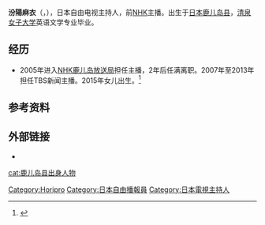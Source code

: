 {{艺人|type=主持人|
|出生日期={{bda|1982|8|7}}
|出生地={{JAP}}[[鹿儿岛县|鹿儿岛县]][[鹿儿岛市|鹿儿岛市]]
|母校={{lj|清泉女子大学}}
|活跃年代=2005年－
|经纪公司=[[Horipro|Horipro]]
|website={{URL|https://www.horipro.co.jp/kawaminamimai/}}
}}
'''汾陽麻衣 '''（{{jpn|j=汾陽 麻衣|kn=かわみなみ まい}}，{{bd|1982年|8月7日|}}），日本自由电视主持人，前[[NHK|NHK]]主播。出生于[[日本|日本]][[鹿儿岛县|鹿儿岛县]]，[[清泉女子大学|清泉女子大学]]英语文学专业毕业。

==经历==
*2005年进入[[NHK鹿儿岛放送局|NHK鹿儿岛放送局]]担任主播，2年后任满离职。2007年至2013年担任TBS新闻主播。2015年女儿出生。<ref>{{cite web|url=https://www.sponichi.co.jp/entertainment/news/2015/09/23/kiji/K20150923011188420.html|title=フリーアナの汾陽麻衣　女児出産を報告「尊い命を大切に」|work=Sponichi|access-date=2021-04-26|archive-date=2021-11-18|archive-url=https://web.archive.org/web/20211118223513/https://www.sponichi.co.jp/entertainment/news/2015/09/23/kiji/K20150923011188420.html|dead-url=no}}</ref>

==参考资料==
{{refs}}

==外部链接==
*{{twitter}}

{{DEFAULTSORT:kawaminami mai}}
[[Category:Horipro|Category:Horipro]]
[[Category:日本自由播報員|Category:日本自由播報員]]
[[Category:日本電視主持人|Category:日本電視主持人]]
[[cat:鹿儿岛县出身人物|cat:鹿儿岛县出身人物]]
{{japan-bio-stub}}